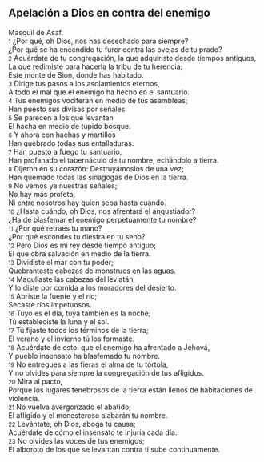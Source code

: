 == Apelación a Dios en contra del enemigo ==

Masquil de Asaf.<br>
{{anchor|1}} <small>1</small> ¿Por qué, oh Dios, nos has desechado para siempre?<br>
¿Por qué se ha encendido tu furor contra las ovejas de tu prado?<br>
{{anchor|2}} <small>2</small> Acuérdate de tu congregación, la que adquiriste desde tiempos antiguos,<br>
La que redimiste para hacerla la tribu de tu herencia;<br>
Este monte de Sion, donde has habitado.<br>
{{anchor|3}} <small>3</small> Dirige tus pasos a los asolamientos eternos,<br>
A todo el mal que el enemigo ha hecho en el santuario.<br>
{{anchor|4}} <small>4</small> Tus enemigos vociferan en medio de tus asambleas;<br>
Han puesto sus divisas por señales.<br>
{{anchor|5}} <small>5</small> Se parecen a los que levantan<br>
El hacha en medio de tupido bosque.<br>
{{anchor|6}} <small>6</small> Y ahora con hachas y martillos<br>
Han quebrado todas sus entalladuras.<br>
{{anchor|7}} <small>7</small> Han puesto a fuego tu santuario,<br>
Han profanado el tabernáculo de tu nombre, echándolo a tierra.<br>
{{anchor|8}} <small>8</small> Dijeron en su corazón: Destruyámoslos de una vez;<br>
Han quemado todas las sinagogas de Dios en la tierra.<br>
{{anchor|9}} <small>9</small> No vemos ya nuestras señales;<br>
No hay más profeta,<br>
Ni entre nosotros hay quien sepa hasta cuándo.<br>
{{anchor|10}} <small>10</small> ¿Hasta cuándo, oh Dios, nos afrentará el angustiador?<br>
¿Ha de blasfemar el enemigo perpetuamente tu nombre?<br>
{{anchor|11}} <small>11</small> ¿Por qué retraes tu mano?<br>
¿Por qué escondes tu diestra en tu seno?<br>
{{anchor|12}} <small>12</small> Pero Dios es mi rey desde tiempo antiguo;<br>
El que obra salvación en medio de la tierra.<br>
{{anchor|13}} <small>13</small> Dividiste el mar con tu poder;<br>
Quebrantaste cabezas de monstruos en las aguas.<br>
{{anchor|14}} <small>14</small> Magullaste las cabezas del leviatán,<br>
Y lo diste por comida a los moradores del desierto.<br>
{{anchor|15}} <small>15</small> Abriste la fuente y el río;<br>
Secaste ríos impetuosos.<br>
{{anchor|16}} <small>16</small> Tuyo es el día, tuya también es la noche;<br>
Tú estableciste la luna y el sol.<br>
{{anchor|17}} <small>17</small> Tú fijaste todos los términos de la tierra;<br>
El verano y el invierno tú los formaste.<br>
{{anchor|18}} <small>18</small> Acuérdate de esto: que el enemigo ha afrentado a Jehová,<br>
Y pueblo insensato ha blasfemado tu nombre.<br>
{{anchor|19}} <small>19</small> No entregues a las fieras el alma de tu tórtola,<br>
Y no olvides para siempre la congregación de tus afligidos.<br>
{{anchor|20}} <small>20</small> Mira al pacto,<br>
Porque los lugares tenebrosos de la tierra están llenos de habitaciones de violencia.<br>
{{anchor|21}} <small>21</small> No vuelva avergonzado el abatido;<br>
El afligido y el menesteroso alabarán tu nombre.<br>
{{anchor|22}} <small>22</small> Levántate, oh Dios, aboga tu causa;<br>
Acuérdate de cómo el insensato te injuria cada día.<br>
{{anchor|23}} <small>23</small> No olvides las voces de tus enemigos;<br>
El alboroto de los que se levantan contra ti sube continuamente.<br>
